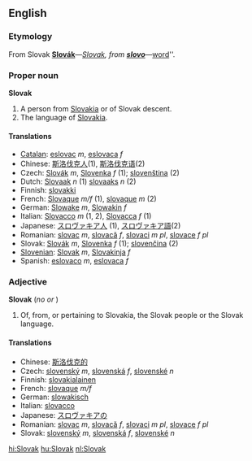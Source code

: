 {{interwiktionary|code=sk}}
{{see|slovak}}
==English==
{{wikipedia}}

===Etymology===
From Slovak '''[[Slovák#Slovak|Slovák]]'''&mdash;''[[Slovak#English|Slovak]], from '''[[slovo#Slovak|slovo]]'''&mdash;''[[word]]''.

===Proper noun===
'''Slovak'''
#A person from [[Slovakia]] or of Slovak descent.
#The language of [[Slovakia]].

====Translations====

*[[Catalan]]: [[eslovac]] ''m'', [[eslovaca]] ''f''
*Chinese: [[斯洛伐克人]](1), [[斯洛伐克语]](2)
*Czech: [[Slovák]] ''m'', [[Slovenka]] ''f'' (1); [[slovenština]] (2)
*Dutch: [[Slovaak]] ''n'' (1) [[slovaaks]] ''n'' (2)
*Finnish: [[slovakki]]
*French: [[Slovaque]] ''m/f'' (1), [[slovaque]] ''m'' (2)
*German: [[Slowake]] ''m'', [[Slowakin]] ''f''
*Italian: [[Slovacco]] ''m'' (1, 2), [[Slovacca]] ''f'' (1)
*Japanese: [[スロヴァキア人]] (1), [[スロヴァキア語]](2)
*Romanian: [[slovac]] ''m'', [[slovacă]] ''f'', [[slovaci]] ''m pl'', [[slovace]] ''f pl''
*Slovak: [[Slovák]] ''m'', [[Slovenka]] ''f'' (1); [[slovenčina]] (2)
*[[Slovenian]]: [[Slovak]] ''m'', [[Slovakinja]] ''f''
*Spanish: [[eslovaco]] ''m'', [[eslovaca]] ''f''

===Adjective===
'''Slovak'''  (''no'' {{compar}} ''or'' {{superl}})

# Of, from, or pertaining to Slovakia, the Slovak people or the Slovak language.

====Translations====

*Chinese: [[斯洛伐克的]]
*Czech: [[slovenský]] ''m'', [[slovenská]] ''f'', [[slovenské]] ''n''
*Finnish: [[slovakialainen]]
*French: [[slovaque]] ''m/f''
*German: [[slowakisch]]
*Italian: [[slovacco]]
*Japanese: [[スロヴァキアの]]
*Romanian: [[slovac]] ''m'', [[slovacă]] ''f'', [[slovaci]] ''m pl'', [[slovace]] ''f pl''
*Slovak: [[slovenský]] ''m'', [[slovenská]] ''f'', [[slovenské]] ''n''


[[hi:Slovak]]
[[hu:Slovak]]
[[nl:Slovak]]
